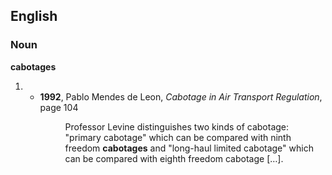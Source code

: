 ==English==
===Noun===
'''cabotages'''
#{{plural of|cabotage}}
#*'''1992''', Pablo Mendes de Leon, ''Cabotage in Air Transport Regulation'', page 104
#*:Professor Levine distinguishes two kinds of cabotage: "primary cabotage" which can be compared with ninth freedom '''cabotages''' and "long-haul limited cabotage" which can be compared with eighth freedom cabotage […].